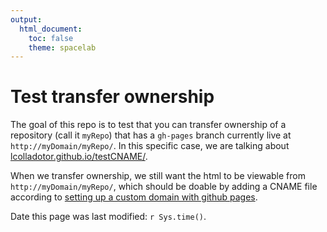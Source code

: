 ```yaml
---
output:
  html_document:
    toc: false
    theme: spacelab
---
```


Test transfer ownership
=======================

The goal of this repo is to test that you can transfer ownership of a repository (call it `myRepo`) that has a `gh-pages` branch currently live at `http://myDomain/myRepo/`. In this specific case, we are talking about [lcolladotor.github.io/testCNAME/](http://lcolladotor.github.io/testCNAME/).

When we transfer ownership, we still want the html to be viewable from `http://myDomain/myRepo/`, which should be doable by adding a CNAME file according to [setting up a custom domain with github pages](https://help.github.com/articles/setting-up-a-custom-domain-with-github-pages/).

Date this page was last modified: `r Sys.time()`.
